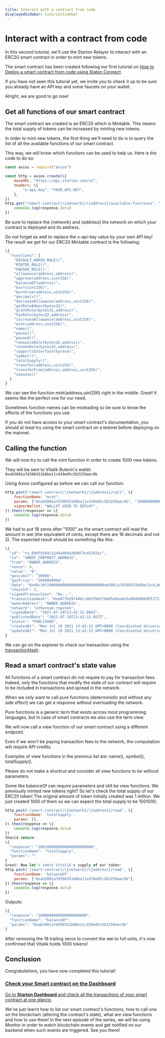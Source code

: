 ```yaml
---
title: Interact with a contract from code
displayedSidebar: tutorialSidebar
---
```


# Interact with a contract from code

In this second tutorial, we'll use the Starton Relayer to interact with an ERC20 smart contract in order to mint new tokens.

The smart contract has been created following our first tutorial on [How to Deploy a smart contract from code using Staton Connect](deploy-a-contract-from-code.md).

If you have not seen this tutorial yet, we invite you to check it up to be sure you already have an API key and some faucets on your wallet.

Alright, we are good to go now!

## Get all functions of our smart contract

The smart contract we created is an ERC20 which is Mintable. This means the total supply of tokens can be increased by minting new tokens.

In order to mint new tokens, the first thing we'll need to do is to query the list of all the available functions of our smart contract.

This way, we will know which functions can be used to help us.
Here is the code to do so:

```jsx
const axios = require("axios")

const http = axios.create(\{
	baseURL: "https://api.starton.com/v3",
	headers: \{
		"x-api-key": "YOUR_API_KEY",
	},
})
http.get("/smart-contract/\{network}/\{address}/available-functions", \{}).then((response) => \{
	console.log(response.data)
})
```

Be sure to replace the \{network} and \{address} the network on which your contract is deployed and its address.

Do not forget as well to replace the x-api-key value by your own API key!
The result we get for our ERC20 Mintable contract is the following:

```jsx
\{
  "functions": [
    "DEFAULT_ADMIN_ROLE()",
    "MINTER_ROLE()",
    "PAUSER_ROLE()",
    "allowance(address,address)",
    "approve(address,uint256)",
    "balanceOf(address)",
    "burn(uint256)",
    "burnFrom(address,uint256)",
    "decimals()",
    "decreaseAllowance(address,uint256)",
    "getRoleAdmin(bytes32)",
    "grantRole(bytes32,address)",
    "hasRole(bytes32,address)",
    "increaseAllowance(address,uint256)",
    "mint(address,uint256)",
    "name()",
    "pause()",
    "paused()",
    "renounceRole(bytes32,address)",
    "revokeRole(bytes32,address)",
    "supportsInterface(bytes4)",
    "symbol()",
    "totalSupply()",
    "transfer(address,uint256)",
    "transferFrom(address,address,uint256)",
    "unpause()"
  ]
}
```

We can see the function mint(address,uint256) right in the middle.
Great! It seems like the perfect one for our need.

Sometimes function names can be misleading so be sure to know the effects of the functions you use.

If you do not have access to your smart contract's documentation, you should at least try using the smart contract on a testnet before deploying on the mainnet.

## Calling the function

We will now try to call the mint function in order to create 1000 new tokens.

They will be sent to Vitalik Buterin's wallet: `0xab5801a7d398351b8be11c439e05c5b3259aec9b`

Using Axios configured as before we can call our function:

```jsx
http.post("/smart-contract/\{network}/\{address}/call", \{
	functionName: "mint",
	params: ["0xab5801a7d398351b8be11c439e05c5b3259aec9b", "1000000000000000000000"],
	signerWallet: "WALLET USED TO DEPLOY",
}).then((response) => \{
	console.log(response.data)
})
```

We had to put 18 zeros after "1000" as the smart contract will read the amount in wei (the equivalent of cents, except there are 18 decimals and not 2).
The expected result should be something like this:

```jsx
\{
  "id": "tx_69dfd164c12d4a989a3dd0f3c452931c",
  "to": "SMART_CONTRACT_ADDRESS",
  "from": "OWNER_ADDRESS",
  "nonce": 4,
  "value": "0",
  "gasLimit": "39606",
  "gasPrice": "2099999994",
  "data": "0x40c10f19000000000000000000000000ab5801a7d398351b8be11c4…0000000000000000000000000000000000000003635c9adc5dea00000",
  "chainId": 3,
  "signedTransaction": "0x...",
  "transactionHash": "0xe677b29f448cc8b37b62f8a05a9ee8e5a90460bb99f2713f186283f3b073ff12",
  "ownerAddress": "OWNER_ADDRESS",
  "network": "ethereum-ropsten",
  "signedDate": "2021-07-19T13:42:12.860Z",
  "publishedDate": "2021-07-19T13:42:13.957Z",
  "status": "PUBLISHED",
  "createdAt": "Mon Jul 19 2021 13:42:12 GMT+0000 (Coordinated Universal Time)",
  "updatedAt": "Mon Jul 19 2021 13:42:13 GMT+0000 (Coordinated Universal Time)"
}
```

We can go on the explorer to check our transaction using the [transactionHash](https://ropsten.etherscan.io/tx/0xe677b29f448cc8b37b62f8a05a9ee8e5a90460bb99f2713f186283f3b073ff12).

## Read a smart contract's state value

All functions of a smart contract do not require to pay for transaction fees.
Indeed, only the functions that modify the state of our contract will require to be included in transactions and spread in the network.

When we only want to call pure functions (deterministic and without any side effect) we can get a response without overloading the network.

Pure functions is a generic term that exists across most programming languages, but in case of smart contracts we also use the term view.

We will now call a view function of our smart contract using a different endpoint.

Even if we won't be paying transaction fees to the network, the computation will require API credits.

Examples of view functions in the previous list are: name(), symbol(), totalSupply().

Please do not make a shortcut and consider all view functions to be without parameters.

Some like balanceOf can require parameters and still be view functions.
We previously minted new tokens right? So let's check the total supply of our ERC20 token! The original amount of token initially created was 1 million. We just created 1000 of them so we can expect the total supply to be 1001000.

```jsx
http.post('/smart-contract/\{network}/\{address}/read', \{
    functionName: 'totalSupply',
    params: [],
}).then(response => \{
    console.log(response.data)
})
Should return:
\{
  "response": "1001000000000000000000000",
  "functionName": "totalSupply",
  "params": ""
}
Great! Now let's check Vitalik's supply of our token:
http.post('/smart-contract/\{network}/\{address}/read', \{
    functionName: 'balanceOf',
    params: ["0xab5801a7d398351b8be11c439e05c5b3259aec9b"],
}).then(response => \{
    console.log(response.data)
})
```

Outputs:

```jsx
\{
  "response": "1000000000000000000000",
  "functionName": "balanceOf",
  "params": "0xab5801a7d398351b8be11c439e05c5b3259aec9b"
}
```

After removing the 18 trailing zeros to convert the wei to full units, it's now confirmed that Vitalik holds 1000 tokens!

## Conclusion

Congratulations, you have now completed this tutorial!

<div class="row-is-multiline">

<div class="col col--2" class="cards">
	<a class="button-card button-card--vertical" href="https://app.starton.com/projects">
		<h3>Check your Smart contract on the Dashboard</h3>
		<div class="button-card__inner">
			<p color="white">
				Go to <b>Starton Dashboard</b> and check all the transactions of your smart contract at one glance.
			</p>
		</div>
	</a>
</div>

</div>

We've just learnt how to list our smart contract's functions, how to call one on the blockchain (altering the contract's state), what are view functions and how to use them!
In the next episode of the series, we will be using Monitor in order to watch blockchain events and get notified on our backend when such events are triggered.
See you there!
